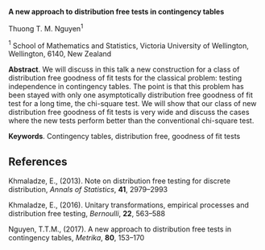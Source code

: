 <span>**A new approach to distribution free tests in contingency
tables**</span>

Thuong T. M. Nguyen$^1$

$^1$ School of Mathematics and Statistics, Victoria University of
Wellington, Wellington, 6140, New Zealand

<span>**Abstract**</span>. We will discuss in this talk a new
construction for a class of distribution free goodness of fit tests for
the classical problem: testing independence in contingency tables. The
point is that this problem has been stayed with only one asymptotically
distribution free goodness of fit test for a long time, the chi-square
test. We will show that our class of new distribution free goodness of
fit tests is very wide and discuss the cases where the new tests perform
better than the conventional chi-square test.

<span>**Keywords**</span>. Contingency tables, distribution free,
goodness of fit tests

References {#references .unnumbered}
----------

Khmaladze, E., (2013). Note on distribution free testing for discrete
distribution, *Annals of Statistics*, **41**, 2979–2993

Khmaladze, E., (2016). Unitary transformations, empirical processes and
distribution free testing, *Bernoulli*, **22**, 563–588

Nguyen, T.T.M., (2017). A new approach to distribution free tests in
contingency tables, *Metrika*, **80**, 153–170
